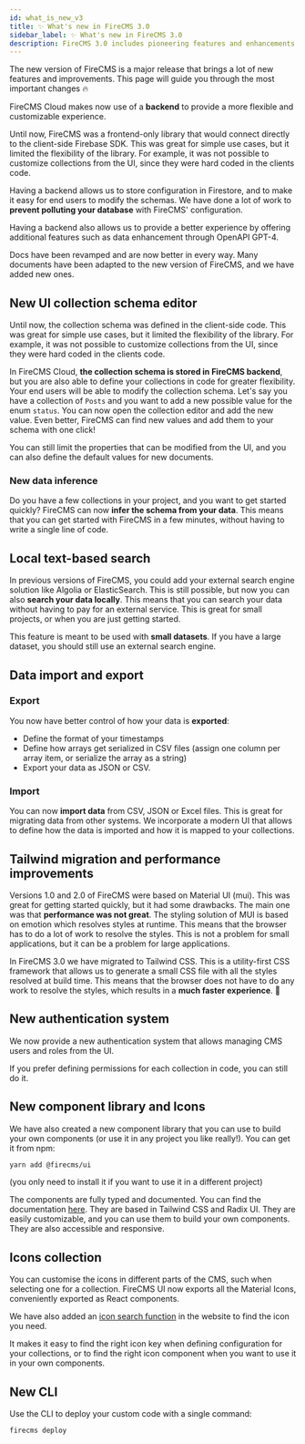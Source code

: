 ```yaml
---
id: what_is_new_v3
title: ✨ What's new in FireCMS 3.0
sidebar_label: ✨ What's new in FireCMS 3.0
description: FireCMS 3.0 includes pioneering features and enhancements for a dynamic and customizable content management experience. Now integrated with a backend, it extends the flexibility of collection schema modification directly from the UI, streamlining the workflow for end users. Innovations include an intuitive UI schema editor, intelligent data inference for quick setup, and advanced data import/export capabilities. Notably, the switch to Tailwind CSS marks a leap in performance, delivering a swift, more efficient CMS interface. FireCMS 3.0 transforms content management with its blend of user-friendly features and performance optimizations, setting a new standard in headless CMS solutions.
---
```


The new version of FireCMS is a major release that brings a lot of new features
and improvements. This page will guide you through the most important changes 🔥

FireCMS Cloud makes now use of a **backend** to provide a more flexible and
customizable experience.

Until now, FireCMS was a frontend-only library that would connect directly to
the client-side Firebase SDK. This was great for simple use cases, but it
limited the flexibility of the library. For example, it was not possible to
customize collections from the UI, since they were hard coded in the clients
code.

Having a backend allows us to store configuration in Firestore, and to make it easy for end users
to modify the schemas. We have done a lot of work to **prevent polluting your database** with
FireCMS' configuration.

Having a backend also allows us to provide a better experience by offering additional features
such as data enhancement through OpenAPI GPT-4.

Docs have been revamped and are now better in every way. Many documents have been adapted to
the new version of FireCMS, and we have added new ones.


## New UI collection schema editor

Until now, the collection schema was defined in the client-side code. This was
great for simple use cases, but it limited the flexibility of the library. For
example, it was not possible to customize collections from the UI, since they
were hard coded in the clients code.

In FireCMS Cloud, **the collection schema is stored in FireCMS backend**, but you are also able to define
your collections in code for greater flexibility. Your end users will be able to modify the
collection schema. Let's say you have a collection of `Posts` and you want to
add a new possible value for the enum `status`. You can now open the collection
editor and add the new value. Even better, FireCMS can find new values and add
them to your schema with one click!

You can still limit the properties that can be modified from the UI, and you
can also define the default values for new documents.

### New data inference

Do you have a few collections in your project, and you want to get started
quickly? FireCMS can now **infer the schema from your data**. This means that
you can get started with FireCMS in a few minutes, without having to write a
single line of code.

## Local text-based search

In previous versions of FireCMS, you could add your external search engine solution
like Algolia or ElasticSearch. This is still possible, but now you can also
**search your data locally**. This means that you can search your data without
having to pay for an external service. This is great for small projects, or
when you are just getting started.

This feature is meant to be used with **small datasets**. If you have a large
dataset, you should still use an external search engine.

## Data import and export

### Export
You now have better control of how your data is **exported**:
- Define the format of your timestamps
- Define how arrays get serialized in CSV files (assign one column per array item, or
serialize the array as a string)
- Export your data as JSON or CSV.

### Import
You can now **import data** from CSV, JSON or Excel files. This is great for migrating data
from other systems. We incorporate a modern UI that allows to define how the data is imported
and how it is mapped to your collections.

## Tailwind migration and performance improvements

Versions 1.0 and 2.0 of FireCMS were based on Material UI (mui). This was great
for getting started quickly, but it had some drawbacks. The main one was that
**performance was not great**. The styling solution of MUI is based on emotion
which resolves styles at runtime. This means that the browser has to do a lot of
work to resolve the styles. This is not a problem for small applications, but
it can be a problem for large applications.

In FireCMS 3.0 we have migrated to Tailwind CSS. This is a utility-first CSS
framework that allows us to generate a small CSS file with all the styles
resolved at build time. This means that the browser does not have to do any
work to resolve the styles, which results in a **much faster experience**. 🚀

## New authentication system

We now provide a new authentication system that allows managing CMS users
and roles from the UI.

If you prefer defining permissions for each collection in code, you can still do it.


## New component library and Icons

We have also created a new component library that you can use to build your own components
(or use it in any project you like really!). You can get it from npm:

```bash
yarn add @firecms/ui
```
(you only need to install it if you want to use it in a different project)

The components are fully typed and documented. You can find the documentation [here](/docs/components).
They are based in Tailwind CSS and Radix UI. They are easily customizable, and you can
use them to build your own components. They are also accessible and responsive.

## Icons collection

You can customise the icons in different parts of the CMS, such when selecting one for
a collection. FireCMS UI now exports all the Material Icons, conveniently exported as React components.

We have also added an [icon search function](/docs/icons) in the website to find the icon you need.

It makes it easy to find the right icon key when defining configuration for your collections, or to
find the right icon component when you want to use it in your own components.

## New CLI

Use the CLI to deploy your custom code with a single command:

```bash
firecms deploy
```


